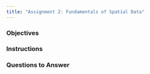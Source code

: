 ```yaml
---
title: "Assignment 2: Fundamentals of Spatial Data"
---
```


### Objectives

### Instructions


### Questions to Answer

